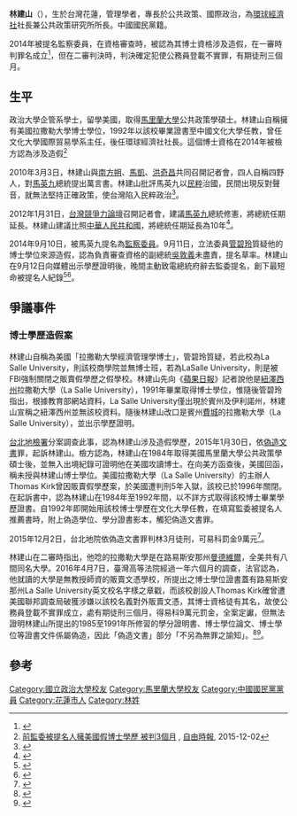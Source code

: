 {{Infobox_officeholder
| name = 林建山
| image name =
| image width = 
| now = 管理學者 
| period = 
| Sex = 男 
| Native place =
| nationality = {{ROC}}
| date of birth = 1949年
| party =  {{Kmt}}
| place of birth = {{TWN}}[[花蓮市|花蓮]]
| educate = 
*國立政治大學企管系學士
*美國馬里蘭大學公共政策學碩士
*美國拉撒勒大學經濟管理學博士（路易斯安那州）（販賣學歷）<ref name="二審" />
| past =
*中國文化大學國際貿易學系主任
*環球經濟社社長
*[[風傳媒|風傳媒]]《林建山專欄》[[專欄作家|專欄作家]]
}}
'''林建山'''（{{bd|1949年||||}}），生於台灣花蓮，管理學者，專長於公共政策、國際政治，為[[環球經濟社|環球經濟社]]社長兼公共政策研究所所長。中國國民黨籍。

2014年被提名監察委員，在資格審查時，被認為其博士資格涉及造假，在一審時判罪名成立<ref>{{cite news|title=騙了20年！獲總統府提名監委　他反被踢爆「假博士」頭銜|url=http://www.setn.com/News.aspx?NewsID=110174|accessdate=2016-04-08|agency=三立新聞台|date=2015-12-03|archive-date=2020-12-03|archive-url=https://web.archive.org/web/20201203020616/https://www.setn.com/News.aspx?NewsID=110174|dead-url=no}}</ref>，但在二審判決時，判決確定犯使公務員登載不實罪，有期徒刑三個月。

==生平==
政治大學企管系學士，留學美國，取得[[馬里蘭大學|馬里蘭大學]]公共政策學碩士。林建山自稱擁有美國拉撒勒大學博士學位，1992年以該校畢業證書至中國文化大學任教，曾任文化大學國際貿易學系主任，後任環球經濟社社長。這個博士資格在2014年被檢方認為涉及造假<ref>[http://news.ltn.com.tw/news/politics/breakingnews/1527522 前監委被提名人擁美國假博士學歷 被判3個月] {{Wayback|url=http://news.ltn.com.tw/news/politics/breakingnews/1527522 |date=20181212012957 }}, [[自由時報|自由時報]], 2015-12-02</ref>

2010年3月3日，林建山與[[南方朔|南方朔]]、[[馬凱|馬凱]]、[[洪奇昌|洪奇昌]]共同召開記者會，四人自稱四野人，對[[馬英九|馬英九]]總統提出萬言書。林建山批評馬英九以[[民粹|民粹]]治國，民間出現反對聲音，就無法堅持正確政策，使台灣陷入民粹政治<ref>{{cite news|title=台灣競爭力論壇建議　總統任期改8年|url=http://news.ltn.com.tw/news/politics/paper/376850|author=曾韋禎、王寓中|newspaper=自由時報|date=2012-01-31|accessdate=2014-11-08|archive-date=2014-11-08|archive-url=https://web.archive.org/web/20141108103502/http://news.ltn.com.tw/news/politics/paper/376850|dead-url=no}}</ref>。

2012年1月31日，[[台灣競爭力論壇|台灣競爭力論壇]]召開記者會，建議[[馬英九|馬英九]]總統修憲，將總統任期延長。林建山建議比照[[中華人民共和國|中華人民共和國]]，將總統任期延長為10年<ref>{{cite news|title=台灣競爭力論壇建議　總統任期改8年|url=http://www.appledaily.com.tw/realtimenews/article/new/20120131/108045/|author=|newspaper=蘋果日報|date=2012-01-31|accessdate=2014-11-08|archive-date=2017-01-01|archive-url=https://web.archive.org/web/20170101162449/http://www.appledaily.com.tw/realtimenews/article/new/20120131/108045/|dead-url=no}}</ref>。

2014年9月10日，被馬英九提名為[[監察委員|監察委員]]。9月11日，立法委員[[管碧玲|管碧玲]]質疑他的博士學位來源造假，認為負責審查資格的副總統[[吳敦義|吳敦義]]未盡責，提名草率。林建山在9月12日向媒體出示學歷證明後，晚間主動致電總統府辭去監委提名，創下最短命被提名人紀錄<ref>{{cite news|title=被爆假學歷 林建山辭監委提名|url=http://www.appledaily.com.tw/appledaily/article/headline/20140912/36079880/|newspaper=蘋果日報|date=2014-09-12|accessdate=2014-11-08|archive-date=2017-08-18|archive-url=https://web.archive.org/web/20170818211355/http://www.appledaily.com.tw/appledaily/article/headline/20140912/36079880|dead-url=no}}</ref><ref>{{cite news|title=立委質疑學歷造假 林建山退出監委提名|url=http://news.ltn.com.tw/news/focus/paper/812549|author=曾韋禎、王寓中、施曉光|newspaper=自由時報|date=2014-09-12|accessdate=2014-11-08|archive-date=2015-12-08|archive-url=https://web.archive.org/web/20151208183022/http://news.ltn.com.tw/news/focus/paper/812549|dead-url=no}}</ref>。

==爭議事件==
===博士學歷造假案===

林建山自稱為美國「拉撒勒大學經濟管理學博士」，管碧玲質疑，若此校為La Salle University，則該校商學院並無博士班，若為LaSalle University，則是被FBI強制關閉之販賣假學歷之假學校。林建山先向《[[蘋果日報|蘋果日報]]》記者說他是[[紐澤西州|紐澤西州]]拉撒勒大學（La Salle University），1991年畢業取得博士學位，惟隨後管碧玲指出，根據教育部網站資料，La Salle University僅出現於賓州及伊利諾州，林建山宣稱之紐澤西州並無該校資料。隨後林建山改口是賓州[[費城|費城]]的拉撒勒大學（La Salle University），並出示學歷證明。

[[台北地檢署|台北地檢署]]分案調查此事，認為林建山涉及造假學歷，2015年1月30日，依[[偽造文書|偽造文書]]罪，起訴林建山。檢方認為，林建山在1984年取得美國馬里蘭大學公共政策學碩士後，並無入出境紀錄可證明他在美國攻讀博士。在向美方函查後，美國回函，稱未授與林建山博士學位。美國拉撒勒大學（La Salle University）的主辦人Thomas Kirk曾因販賣假學歷案，於美國遭判刑5年入獄，該校已於1996年關閉。在起訴書中，認為林建山在1984年至1992年間，以不詳方式取得該校博士畢業學歷證書。自1992年即開始用該校博士學歷在文化大學任教，在填寫監委被提名人推薦書時，附上偽造學位、學分證書影本，觸犯偽造文書罪。

2015年12月2日，台北地院依偽造文書罪判林3月徒刑，可易科罰金9萬元<ref>{{cite news|title=獲提名出任監委　竟戳破20年假博士學歷|url=http://www.appledaily.com.tw/realtimenews/article/new/20151202/744899/|author=劉志原|newspaper=蘋果日報|date=2015-12-02|accessdate=2015-12-02|archive-date=2016-03-04|archive-url=https://web.archive.org/web/20160304204832/http://www.appledaily.com.tw/realtimenews/article/new/20151202/744899/|dead-url=no}}</ref>。

林建山在二審時指出，他唸的拉撒勒大學是在路易斯安那州[[曼德维尔_(路易斯安那州)|曼德維爾]]，全美共有八間同名大學。2016年4月7日，臺灣高等法院經過一年六個月的調查，法官認為，他就讀的大學是無教授師資的販賣文憑學校，所提出之博士學位證書蓋有路易斯安那州La Salle University英文校名字樣之章戳，而該校創設人Thomas Kirk確曾遭美國聯邦調查局破獲涉嫌以該校名義對外販賣文憑，其博士資格徒有其名，故使公務員登載不實罪成立，處有期徒刑三個月，得易科9萬元罰金，全案定讞，但無法證明林建山所提出的1985至1991年所修習的學分證明書、博士學位論文、博士學位等證書文件係屬偽造，因此「偽造文書」部分「不另為無罪之諭知」。<ref>{{cite news|author1=鄭羿菲|title=學歷造假案 林建山獲法院平反|url=https://tw.news.yahoo.com/%E5%AD%B8%E6%AD%B7%E9%80%A0%E5%81%87%E6%A1%88-%E6%9E%97%E5%BB%BA%E5%B1%B1%E7%8D%B2%E6%B3%95%E9%99%A2%E5%B9%B3%E5%8F%8D-140101551.html|accessdate=2016-04-08|agency=台灣醒報|date=2016-04-08|archive-date=2016-04-17|archive-url=https://web.archive.org/web/20160417145254/https://tw.news.yahoo.com/%E5%AD%B8%E6%AD%B7%E9%80%A0%E5%81%87%E6%A1%88-%E6%9E%97%E5%BB%BA%E5%B1%B1%E7%8D%B2%E6%B3%95%E9%99%A2%E5%B9%B3%E5%8F%8D-140101551.html|dead-url=no}}</ref><ref name="二審">{{cite news |title=臺灣高等法院104年度上易字第2599號 |url=http://jirs.judicial.gov.tw/FJUD/PrintFJUD03_0.aspx?jrecno=104%2c上易%2c2599%2c20160329%2c2&v_court=TPH+臺灣高等法院&v_sys=M&jyear=104&jcase=上易&jno=2599&jdate=1050329&jcheck=2 }}{{Dead link|date=2019年12月 |bot=InternetArchiveBot |fix-attempted=yes }}</ref>。

==參考==
{{reflist}}

[[Category:國立政治大學校友|Category:國立政治大學校友]]
[[Category:馬里蘭大學校友|Category:馬里蘭大學校友]]
[[Category:中國國民黨黨員|Category:中國國民黨黨員]]
[[Category:花蓮市人|Category:花蓮市人]]
[[Category:林姓|Category:林姓]]